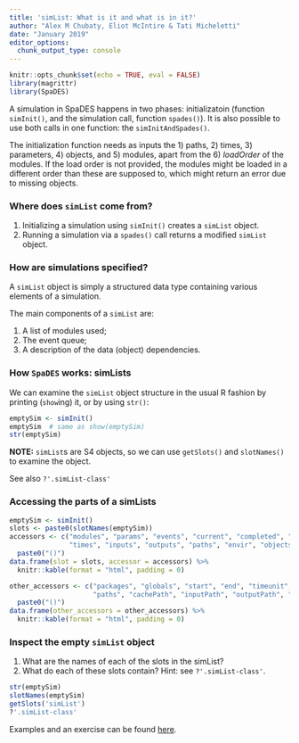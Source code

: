 ---
title: 'simList: What is it and what is in it?'
author: "Alex M Chubaty, Eliot McIntire & Tati Micheletti"
date: "January 2019"
editor_options:
  chunk_output_type: console
---

```{r setup, include=FALSE}
knitr::opts_chunk$set(echo = TRUE, eval = FALSE)
library(magrittr)
library(SpaDES)
```

A simulation in SpaDES happens in two phases: initializatoin (function `simInit()`, and the simulation call, function `spades()`). It is also possible to use both calls in one function: the `simInitAndSpades()`.  

The initialization function needs as inputs the 1) paths, 2) times, 3) parameters, 4) objects, and 5) modules, apart from the 6)  *loadOrder* of the modules. If the load order is not provided, the modules might be loaded in a different order than these are supposed to, which might return an error due to missing objects.

### Where does `simList` come from?

1. Initializing a simulation using `simInit()` creates a `simList` object.  
2. Running a simulation via a `spades()` call returns a modified `simList` object.  

### How are simulations specified?

A `simList` object is simply a structured data type containing various elements of a simulation.

The main components of a `simList` are:

1. A list of modules used;
2. The event queue;
3. A description of the data (object) dependencies.

### How `SpaDES` works: simLists

We can examine the `simList` object structure in the usual R fashion by printing (`show`ing) it, or by using `str()`:

```{r simlist-structure, echo=TRUE, eval=FALSE}
emptySim <- simInit()
emptySim  # same as show(emptySim)
str(emptySim)
```

**NOTE:** `simList`s are S4 objects, so we can use `getSlots()` and `slotNames()` to examine the object.

See also `?'.simList-class'`

### Accessing the parts of a simLists

<div class="columns-2">
```{r simList-accessors, echo=FALSE, eval=TRUE}
emptySim <- simInit()
slots <- paste0(slotNames(emptySim))
accessors <- c("modules", "params", "events", "current", "completed", "depends",
               "times", "inputs", "outputs", "paths", "envir", "objects") %>% 
  paste0("()")
data.frame(slot = slots, accessor = accessors) %>%
  knitr::kable(format = "html", padding = 0)
```

```{r simList-accessors2, echo=FALSE, eval=TRUE}
other_accessors <- c("packages", "globals", "start", "end", "timeunit", "timeunits",
                     "paths", "cachePath", "inputPath", "outputPath", "modulePath") %>%
  paste0("()")
data.frame(other_accessors = other_accessors) %>%
  knitr::kable(format = "html", padding = 0)
```
</div>


### Inspect the empty `simList` object

1. What are the names of each of the slots in the simList?
2. What do each of these slots contain? Hint: see `?'.simList-class'`.

```{r inspect-emptySim}
str(emptySim)
slotNames(emptySim)
getSlots('simList')
?'.simList-class'
```

Examples and an exercise can be found [here](https://spades-workshops.predictiveecology.org/articlesOct2019/04c-The_simList.html).

